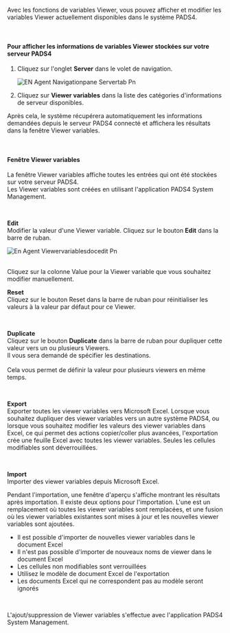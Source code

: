 Avec les fonctions de variables Viewer, vous pouvez afficher et modifier les variables Viewer actuellement disponibles dans le système PADS4.

 

#### **Pour afficher les informations de variables Viewer stockées sur votre serveur PADS4**

1. Cliquez sur l'onglet **Server** dans le volet de navigation.

   ![EN Agent Navigationpane Servertab Pn](/images/digital-signage/windows-applications/agent/remote-management-and-monitoring/EN-Agent-Navigationpane-Servertab.png)
2. Cliquez sur **Viewer variables** dans la liste des catégories d'informations de serveur disponibles.

Après cela, le système récupérera automatiquement les informations demandées depuis le serveur PADS4 connecté et affichera les résultats dans la fenêtre Viewer variables.

 

#### **Fenêtre Viewer variables**

La fenêtre Viewer variables affiche toutes les entrées qui ont été stockées sur votre serveur PADS4.\
Les Viewer variables sont créées en utilisant l'application PADS4 System Management.

 

**Edit**\
Modifier la valeur d'une Viewer variable. Cliquez sur le bouton **Edit** dans la barre de ruban.

![En Agent Viewervariablesdocedit Pn](/images/digital-signage/windows-applications/agent/remote-management-and-monitoring/en_agent_viewervariablesdocedit.png)

\
Cliquez sur la colonne Value pour la Viewer variable que vous souhaitez modifier manuellement.

**Reset**\
Cliquez sur le bouton Reset dans la barre de ruban pour réinitialiser les valeurs à la valeur par défaut pour ce Viewer.

 

**Duplicate**\
Cliquez sur le bouton **Duplicate** dans la barre de ruban pour dupliquer cette valeur vers un ou plusieurs Viewers.\
Il vous sera demandé de spécifier les destinations.\
\
Cela vous permet de définir la valeur pour plusieurs viewers en même temps.

 

**Export**\
Exporter toutes les viewer variables vers Microsoft Excel. Lorsque vous souhaitez dupliquer des viewer variables vers un autre système PADS4, ou lorsque vous souhaitez modifier les valeurs des viewer variables dans Excel, ce qui permet des actions copier/coller plus avancées, l'exportation crée une feuille Excel avec toutes les viewer variables. Seules les cellules modifiables sont déverrouillées.

 

**Import**\
Importer des viewer variables depuis Microsoft Excel.

Pendant l'importation, une fenêtre d'aperçu s'affiche montrant les résultats après importation. Il existe deux options pour l'importation. L'une est un remplacement où toutes les viewer variables sont remplacées, et une fusion où les viewer variables existantes sont mises à jour et les nouvelles viewer variables sont ajoutées.

* Il est possible d'importer de nouvelles viewer variables dans le document Excel
* Il n'est pas possible d'importer de nouveaux noms de viewer dans le document Excel
* Les cellules non modifiables sont verrouillées
* Utilisez le modèle de document Excel de l'exportation
* Les documents Excel qui ne correspondent pas au modèle seront ignorés

 

<Warning>
  L'ajout/suppression de Viewer variables s'effectue avec l'application PADS4 System Management.
</Warning>
